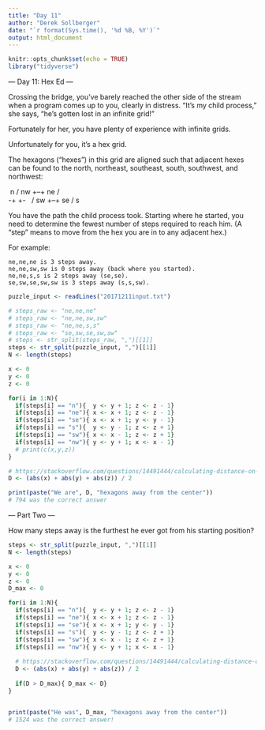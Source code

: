 ```yaml
---
title: "Day 11"
author: "Derek Sollberger"
date: "`r format(Sys.time(), '%d %B, %Y')`"
output: html_document
---
```


```r
knitr::opts_chunk$set(echo = TRUE)
library("tidyverse")
```

--- Day 11: Hex Ed ---

Crossing the bridge, you've barely reached the other side of the stream when a program comes up to you, clearly in distress. "It's my child process," she says, "he's gotten lost in an infinite grid!"

Fortunately for her, you have plenty of experience with infinite grids.

Unfortunately for you, it's a hex grid.

The hexagons ("hexes") in this grid are aligned such that adjacent hexes can be found to the north, northeast, southeast, south, southwest, and northwest:

  \ n  /
nw +--+ ne
  /    \
-+      +-
  \    /
sw +--+ se
  / s  \

You have the path the child process took. Starting where he started, you need to determine the fewest number of steps required to reach him. (A "step" means to move from the hex you are in to any adjacent hex.)

For example:

    ne,ne,ne is 3 steps away.
    ne,ne,sw,sw is 0 steps away (back where you started).
    ne,ne,s,s is 2 steps away (se,se).
    se,sw,se,sw,sw is 3 steps away (s,s,sw).

```r
puzzle_input <- readLines("20171211input.txt")
```
```r
# steps_raw <- "ne,ne,ne"
# steps_raw <- "ne,ne,sw,sw"
# steps_raw <- "ne,ne,s,s"
# steps_raw <- "se,sw,se,sw,sw"
# steps <- str_split(steps_raw, ",")[[1]]
steps <- str_split(puzzle_input, ",")[[1]]
N <- length(steps)

x <- 0
y <- 0
z <- 0

for(i in 1:N){
  if(steps[i] == "n"){  y <- y + 1; z <- z - 1}
  if(steps[i] == "ne"){ x <- x + 1; z <- z - 1}
  if(steps[i] == "se"){ x <- x + 1; y <- y - 1}
  if(steps[i] == "s"){  y <- y - 1; z <- z + 1}
  if(steps[i] == "sw"){ x <- x - 1; z <- z + 1}
  if(steps[i] == "nw"){ y <- y + 1; x <- x - 1}
  # print(c(x,y,z))
}

# https://stackoverflow.com/questions/14491444/calculating-distance-on-a-hexagon-grid
D <- (abs(x) + abs(y) + abs(z)) / 2 

print(paste("We are", D, "hexagons away from the center"))
# 794 was the correct answer
```

--- Part Two ---

How many steps away is the furthest he ever got from his starting position?

```r
steps <- str_split(puzzle_input, ",")[[1]]
N <- length(steps)

x <- 0
y <- 0
z <- 0
D_max <- 0

for(i in 1:N){
  if(steps[i] == "n"){  y <- y + 1; z <- z - 1}
  if(steps[i] == "ne"){ x <- x + 1; z <- z - 1}
  if(steps[i] == "se"){ x <- x + 1; y <- y - 1}
  if(steps[i] == "s"){  y <- y - 1; z <- z + 1}
  if(steps[i] == "sw"){ x <- x - 1; z <- z + 1}
  if(steps[i] == "nw"){ y <- y + 1; x <- x - 1}
  
  # https://stackoverflow.com/questions/14491444/calculating-distance-on-a-hexagon-grid
  D <- (abs(x) + abs(y) + abs(z)) / 2
  
  if(D > D_max){ D_max <- D}
}


print(paste("He was", D_max, "hexagons away from the center"))
# 1524 was the correct answer!
```

